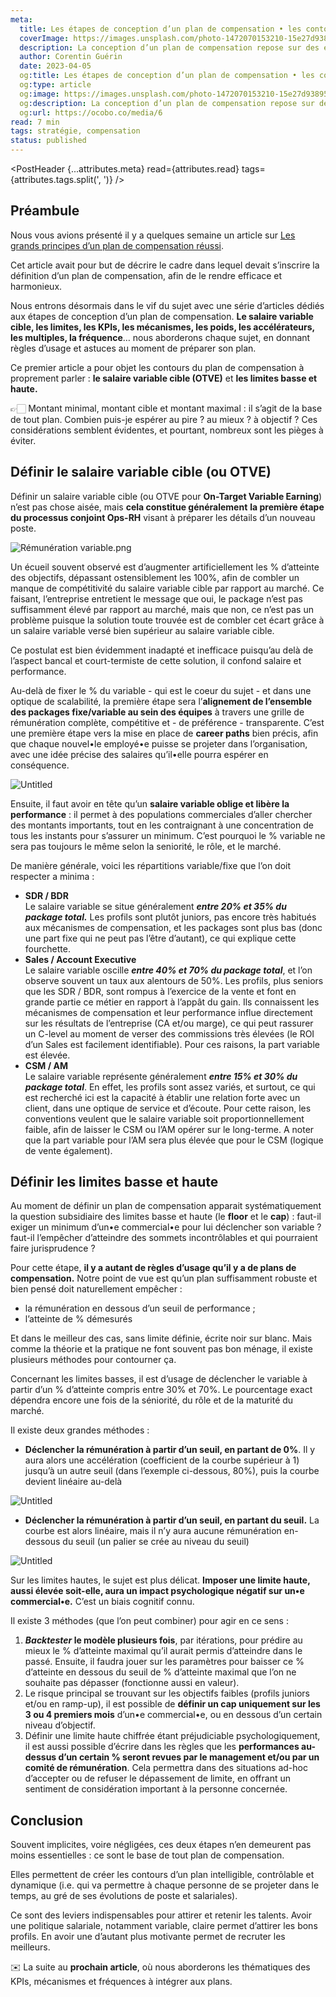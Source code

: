 ```yaml
---
meta:
  title: Les étapes de conception d’un plan de compensation • les contours
  coverImage: https://images.unsplash.com/photo-1472070153210-15e27d938957?ixlib=rb-4.0.3&q=80&fm=jpg&crop=entropy&cs=tinysrgb&w=7200
  description: La conception d’un plan de compensation repose sur des étapes indispensables. En effet, nombreux sont les plans imparfaits voire inefficaces qui ont négligé certaines règles, ou qui sont fondés sur des schémas inadaptés. Voici donc une série d’articles qui vous permettra de comprendre en détail ces étapes. Dans ce premier article, on aborde le sujet des contours du plan de compensation ; le salaire variable cible, et les limites basse et haute.
  author: Corentin Guérin
  date: 2023-04-05
  og:title: Les étapes de conception d’un plan de compensation • les contours
  og:type: article
  og:image: https://images.unsplash.com/photo-1472070153210-15e27d938957?ixlib=rb-4.0.3&q=80&fm=jpg&crop=entropy&cs=tinysrgb&w=7200
  og:description: La conception d’un plan de compensation repose sur des étapes indispensables. En effet, nombreux sont les plans imparfaits voire inefficaces qui ont négligé certaines règles, ou qui sont fondés sur des schémas inadaptés. Voici donc une série d’articles qui vous permettra de comprendre en détail ces étapes. Dans ce premier article, on aborde le sujet des contours du plan de compensation ; le salaire variable cible, et les limites basse et haute.
  og:url: https://ocobo.co/media/6
read: 7 min
tags: stratégie, compensation
status: published
---
```



<PostHeader {...attributes.meta} read={attributes.read} tags={attributes.tags.split(', ')} />

## Préambule

Nous vous avions présenté il y a quelques semaine un article sur [Les grands principes d’un plan de compensation réussi](/media/4).

Cet article avait pour but de décrire le cadre dans lequel devait s’inscrire la définition d’un plan de compensation, afin de le rendre efficace et harmonieux.

Nous entrons désormais dans le vif du sujet avec une série d’articles dédiés aux étapes de conception d’un plan de compensation. **Le salaire variable cible, les limites, les KPIs, les mécanismes, les poids, les accélérateurs, les multiples, la fréquence**… nous aborderons chaque sujet, en donnant règles d’usage et astuces au moment de préparer son plan.

Ce premier article a pour objet les contours du plan de compensation à proprement parler : **le salaire variable cible (OTVE)** et **les limites basse et haute.**

👉🏻 Montant minimal, montant cible et montant maximal : il s’agit de la base de tout plan. Combien puis-je espérer au pire ? au mieux ? à objectif ? Ces considérations semblent évidentes, et pourtant, nombreux sont les pièges à éviter.

## Définir le salaire variable cible (ou OTVE)

Définir un salaire variable cible (ou OTVE pour **On-Target Variable Earning**) n’est pas chose aisée, mais **cela constitue généralement** **la première étape du processus conjoint Ops-RH** visant à préparer les détails d’un nouveau poste.

![Rémunération variable.png](/posts/7/1.png)

Un écueil souvent observé est d’augmenter artificiellement les % d’atteinte des objectifs, dépassant ostensiblement les 100%, afin de combler un manque de compétitivité du salaire variable cible par rapport au marché. Ce faisant, l’entreprise entretient le message que oui, le package n’est pas suffisamment élevé par rapport au marché, mais que non, ce n’est pas un problème puisque la solution toute trouvée est de combler cet écart grâce à un salaire variable versé bien supérieur au salaire variable cible.

Ce postulat est bien évidemment inadapté et inefficace puisqu’au delà de l’aspect bancal et court-termiste de cette solution, il confond salaire et performance.

Au-delà de fixer le % du variable - qui est le coeur du sujet - et dans une optique de scalabilité, la première étape sera l’**alignement de l’ensemble des packages fixe/variable au sein des équipes** à travers une grille de rémunération complète, compétitive et - de préférence - transparente. C’est une première étape vers la mise en place de **career paths** bien précis, afin que chaque nouvel•le employé•e puisse se projeter dans l’organisation, avec une idée précise des salaires qu’il•elle pourra espérer en conséquence.

![Untitled](/posts/7/2.png)

Ensuite, il faut avoir en tête qu’un **salaire variable oblige et libère la performance** : il permet à des populations commerciales d’aller chercher des montants importants, tout en les contraignant à une concentration de tous les instants pour s’assurer un minimum. C’est pourquoi le % variable ne sera pas toujours le même selon la seniorité, le rôle, et le marché.

De manière générale, voici les répartitions variable/fixe que l’on doit respecter a minima :

- **SDR / BDR**<br />
  Le salaire variable se situe généralement **_entre 20% et 35% du package total._**
  Les profils sont plutôt juniors, pas encore très habitués aux mécanismes de compensation, et les packages sont plus bas (donc une part fixe qui ne peut pas l’être d’autant), ce qui explique cette fourchette.
- **Sales / Account Executive**<br />
  Le salaire variable oscille **_entre 40% et 70% du package total_**, et l’on observe souvent un taux aux alentours de 50%.
  Les profils, plus seniors que les SDR / BDR, sont rompus à l’exercice de la vente et font en grande partie ce métier en rapport à l’appât du gain. Ils connaissent les mécanismes de compensation et leur performance influe directement sur les résultats de l’entreprise (CA et/ou marge), ce qui peut rassurer un C-level au moment de verser des commissions très élevées (le ROI d’un Sales est facilement identifiable). Pour ces raisons, la part variable est élevée.
- **CSM / AM**<br />
  Le salaire variable représente généralement **_entre 15% et 30% du package total_**.
  En effet, les profils sont assez variés, et surtout, ce qui est recherché ici est la capacité à établir une relation forte avec un client, dans une optique de service et d’écoute. Pour cette raison, les conventions veulent que le salaire variable soit proportionnellement faible, afin de laisser le CSM ou l’AM opérer sur le long-terme. A noter que la part variable pour l’AM sera plus élevée que pour le CSM (logique de vente également).

## Définir les limites basse et haute

Au moment de définir un plan de compensation apparait systématiquement la question subsidiaire des limites basse et haute (le **floor** et le **cap**) : faut-il exiger un minimum d’un•e commercial•e pour lui déclencher son variable ? faut-il l’empêcher d’atteindre des sommets incontrôlables et qui pourraient faire jurisprudence ?

Pour cette étape, **il y a autant de règles d’usage qu’il y a de plans de compensation.** Notre point de vue est qu’un plan suffisamment robuste et bien pensé doit naturellement empêcher :

- la rémunération en dessous d’un seuil de performance ;
- l’atteinte de % démesurés

Et dans le meilleur des cas, sans limite définie, écrite noir sur blanc. Mais comme la théorie et la pratique ne font souvent pas bon ménage, il existe plusieurs méthodes pour contourner ça.

Concernant les limites basses, il est d’usage de déclencher le variable à partir d’un % d’atteinte compris entre 30% et 70%. Le pourcentage exact dépendra encore une fois de la séniorité, du rôle et de la maturité du marché.

Il existe deux grandes méthodes :

- **Déclencher la rémunération à partir d’un seuil, en partant de 0%**. Il y aura alors une accélération (coefficient de la courbe supérieur à 1) jusqu’à un autre seuil (dans l’exemple ci-dessous, 80%), puis la courbe devient linéaire au-delà

![Untitled](/posts/7/3.png)

- **Déclencher la rémunération à partir d’un seuil, en partant du seuil.** La courbe est alors linéaire, mais il n’y aura aucune rémunération en-dessous du seuil (un palier se crée au niveau du seuil)

![Untitled](/posts/7/4.png)

Sur les limites hautes, le sujet est plus délicat. **Imposer une limite haute, aussi élevée soit-elle, aura un impact psychologique négatif sur un•e commercial•e.** C’est un biais cognitif connu.

Il existe 3 méthodes (que l’on peut combiner) pour agir en ce sens :

1. **_Backtester_ le modèle plusieurs fois**, par itérations, pour prédire au mieux le % d’atteinte maximal qu’il aurait permis d’atteindre dans le passé. Ensuite, il faudra jouer sur les paramètres pour baisser ce % d’atteinte en dessous du seuil de % d’atteinte maximal que l’on ne souhaite pas dépasser (fonctionne aussi en valeur).
2. Le risque principal se trouvant sur les objectifs faibles (profils juniors et/ou en ramp-up), il est possible de **définir un **cap** uniquement sur les 3 ou 4 premiers mois** d’un•e commercial•e, ou en dessous d’un certain niveau d’objectif.
3. Définir une limite haute chiffrée étant préjudiciable psychologiquement, il est aussi possible d’écrire dans les règles que les **performances au-dessus d’un certain % seront revues par le management et/ou par un comité de rémunération**. Cela permettra dans des situations ad-hoc d’accepter ou de refuser le dépassement de limite, en offrant un sentiment de considération important à la personne concernée.

## Conclusion

Souvent implicites, voire négligées, ces deux étapes n’en demeurent pas moins essentielles : ce sont le base de tout plan de compensation.

Elles permettent de créer les contours d’un plan intelligible, contrôlable et dynamique (i.e. qui va permettre à chaque personne de se projeter dans le temps, au gré de ses évolutions de poste et salariales).

Ce sont des leviers indispensables pour attirer et retenir les talents. Avoir une politique salariale, notamment variable, claire permet d’attirer les bons profils. En avoir une d’autant plus motivante permet de recruter les meilleurs.

✉️ La suite au **prochain article**, où nous aborderons les thématiques des KPIs, mécanismes et fréquences à intégrer aux plans.
